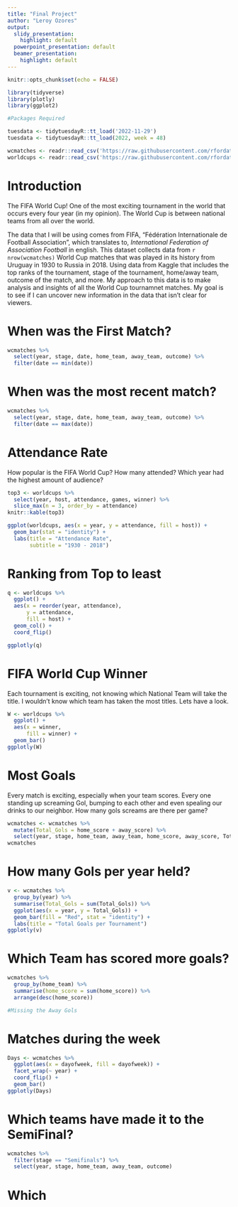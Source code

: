 ```yaml
---
title: "Final Project"
author: "Leroy Ozores"
output:
  slidy_presentation:
    highlight: default
  powerpoint_presentation: default
  beamer_presentation:
    highlight: default
---
```

```r
knitr::opts_chunk$set(echo = FALSE)

library(tidyverse)
library(plotly)
library(ggplot2)

#Packages Required

tuesdata <- tidytuesdayR::tt_load('2022-11-29')
tuesdata <- tidytuesdayR::tt_load(2022, week = 48)

wcmatches <- readr::read_csv('https://raw.githubusercontent.com/rfordatascience/tidytuesday/master/data/2022/2022-11-29/wcmatches.csv')
worldcups <- readr::read_csv('https://raw.githubusercontent.com/rfordatascience/tidytuesday/master/data/2022/2022-11-29/worldcups.csv')
```
# Introduction


The FIFA World Cup! One of the most exciting tournament in the world that occurs every four year (in my opinion). The World Cup is between national teams from all over the world. 

The data that I will be using comes from FIFA, "Fédération Internationale de Football Association", which translates to,  *International Federation of Association Football* in english. This dataset collects data from `r nrow(wcmatches)`  World Cup matches that was played in its history from Uruguay in 1930 to Russia in 2018. Using data from Kaggle that includes the top ranks of the tournament, stage of the tournament, home/away team, outcome of the match, and more.
My approach to this data is to make analysis and insights of all the World Cup tournamnet matches. My goal is to see if I can uncover new information in the data that isn’t clear for viewers.


# When was the First Match?
```r
wcmatches %>% 
  select(year, stage, date, home_team, away_team, outcome) %>% 
  filter(date == min(date))
```
# When was the most recent match?
```r
wcmatches %>% 
  select(year, stage, date, home_team, away_team, outcome) %>% 
  filter(date == max(date))
```

# Attendance Rate

How popular is the FIFA World Cup? How many attended? Which year had the highest amount of audience?

```r
top3 <- worldcups %>% 
  select(year, host, attendance, games, winner) %>% 
  slice_max(n = 3, order_by = attendance)
knitr::kable(top3)

```

```r
ggplot(worldcups, aes(x = year, y = attendance, fill = host)) +
  geom_bar(stat = "identity") +
  labs(title = "Attendance Rate",
       subtitle = "1930 - 2018")

```

# Ranking from Top to least

```r
q <- worldcups %>% 
  ggplot() +
  aes(x = reorder(year, attendance),
      y = attendance,
      fill = host) +
  geom_col() +
  coord_flip()

ggplotly(q)

```




# FIFA World Cup Winner
Each tournament is exciting, not knowing which National Team will take the title. I wouldn't know which team has taken the most titles. Lets have a look.

```r
W <- worldcups %>% 
  ggplot() +
  aes(x = winner,
      fill = winner) +
  geom_bar()
ggplotly(W)

```

# Most Goals
Every match is exciting, especially when your team scores. Every one standing up screaming Gol, bumping to each other and even spealing our drinks to our neighbor. How many gols screams are there per game?

```r
wcmatches <- wcmatches %>% 
  mutate(Total_Gols = home_score + away_score) %>% 
  select(year, stage, home_team, away_team, home_score, away_score, Total_Gols, everything())
wcmatches

```
# How many Gols per year held?
```r
v <- wcmatches %>% 
  group_by(year) %>% 
  summarise(Total_Gols = sum(Total_Gols)) %>% 
  ggplot(aes(x = year, y = Total_Gols)) +
  geom_bar(fill = "Red", stat = "identity") +
  labs(title = "Total Goals per Tournament")
ggplotly(v)

```
 
# Which Team has scored more goals?

```r
wcmatches %>%
  group_by(home_team) %>% 
  summarise(home_score = sum(home_score)) %>% 
  arrange(desc(home_score))

#Missing the Away Gols
```

 
 
# Matches during the week

```r
Days <- wcmatches %>% 
  ggplot(aes(x = dayofweek, fill = dayofweek)) +
  facet_wrap(~ year) +
  coord_flip() +
  geom_bar()
ggplotly(Days)

```

# Which teams have made it to the SemiFinal?

```r
wcmatches %>% 
  filter(stage == "Semifinals") %>% 
  select(year, stage, home_team, away_team, outcome)
```

# Which 

```r


```
 
